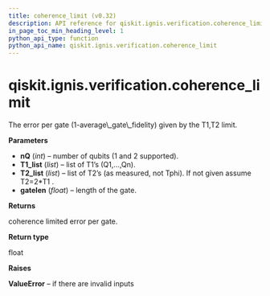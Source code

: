 ```yaml
---
title: coherence_limit (v0.32)
description: API reference for qiskit.ignis.verification.coherence_limit in qiskit v0.32
in_page_toc_min_heading_level: 1
python_api_type: function
python_api_name: qiskit.ignis.verification.coherence_limit
---
```


<span id="qiskit-ignis-verification-coherence-limit" />

# qiskit.ignis.verification.coherence\_limit

<Function id="qiskit.ignis.verification.coherence_limit" isDedicatedPage={true} github="https://github.com/qiskit-community/qiskit-ignis/tree/stable/0.6/qiskit/ignis/verification/randomized_benchmarking/rb_utils.py" signature="coherence_limit(nQ=2, T1_list=None, T2_list=None, gatelen=0.1)">
  The error per gate (1-average\_gate\_fidelity) given by the T1,T2 limit.

  **Parameters**

  *   **nQ** (*int*) – number of qubits (1 and 2 supported).
  *   **T1\_list** (*list*) – list of T1’s (Q1,…,Qn).
  *   **T2\_list** (*list*) – list of T2’s (as measured, not Tphi). If not given assume T2=2\*T1 .
  *   **gatelen** (*float*) – length of the gate.

  **Returns**

  coherence limited error per gate.

  **Return type**

  float

  **Raises**

  **ValueError** – if there are invalid inputs
</Function>

